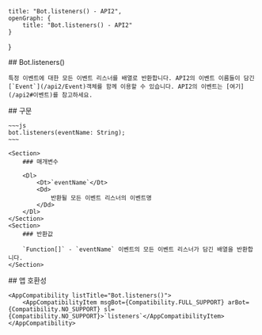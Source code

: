 
    title: "Bot.listeners() - API2",
    openGraph: {
        title: "Bot.listeners() - API2"
    }
}

<Section>
    ## Bot.listeners()

    특정 이벤트에 대한 모든 이벤트 리스너를 배열로 반환합니다. API2의 이벤트 이름들이 담긴 [`Event`](/api2/Event)객체를 함께 이용할 수 있습니다. API2의 이벤트는 [여기](/api2#이벤트)를 참고하세요.
</Section>
<Section>
    ## 구문

    ~~~js
    bot.listeners(eventName: String);
    ~~~

    <Section>
        ### 매개변수

        <Dl>
            <Dt>`eventName`</Dt>
            <Dd>
                반환될 모든 이벤트 리스너의 이벤트명
            </Dd>
        </Dl>
    </Section>
    <Section>
        ### 반환값

        `Function[]` - `eventName` 이벤트의 모든 이벤트 리스너가 담긴 배열을 반환합니다.
    </Section>
</Section>
<Section>
    ## 앱 호환성

    <AppCompatibility listTitle="Bot.listeners()">
        <AppCompatibilityItem msgBot={Compatibility.FULL_SUPPORT} arBot={Compatibility.NO_SUPPORT} sl={Compatibility.NO_SUPPORT}>`listeners`</AppCompatibilityItem>
    </AppCompatibility>
</Section>